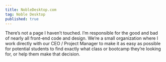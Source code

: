 ```yaml
---
title: NobleDesktop.com
tag: Noble Desktop
published: true
---
```


There’s not a page I haven’t touched. I’m responsible for the good and bad of nearly all front-end code and design. We’re a small organization where I work directly with our CEO / Project Manager to make it as easy as possible for potential students to find exactly what class or bootcamp they’re looking for, or help them make that decision.